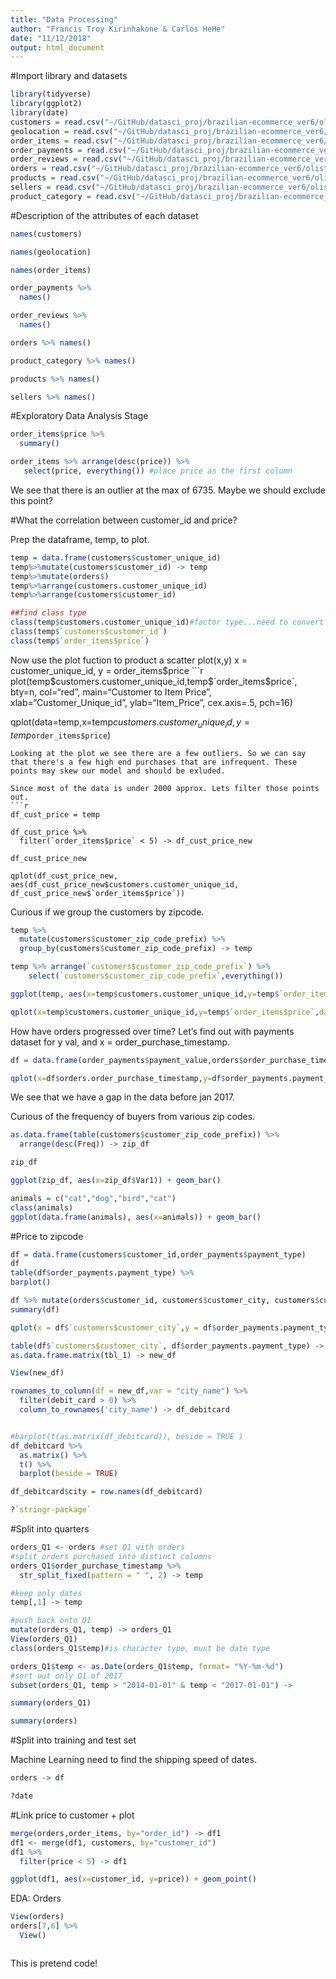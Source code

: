 ```yaml
---
title: "Data Processing"
author: "Francis Troy Kirinhakone & Carlos HeHe"
date: "11/12/2018"
output: html_document
---
```

#Import library and datasets
```r
library(tidyverse)
library(ggplot2)
library(date)
customers = read.csv("~/GitHub/datasci_proj/brazilian-ecommerce_ver6/olist_customers_dataset.csv")
geolocation = read.csv("~/GitHub/datasci_proj/brazilian-ecommerce_ver6/olist_geolocation_dataset.csv")
order_items = read.csv("~/GitHub/datasci_proj/brazilian-ecommerce_ver6/olist_order_items_dataset.csv")
order_payments = read.csv("~/GitHub/datasci_proj/brazilian-ecommerce_ver6/olist_order_payments_dataset.csv")
order_reviews = read.csv("~/GitHub/datasci_proj/brazilian-ecommerce_ver6/olist_order_reviews_dataset.csv")
orders = read.csv("~/GitHub/datasci_proj/brazilian-ecommerce_ver6/olist_orders_dataset.csv",na.strings = c("","NA"))
products = read.csv("~/GitHub/datasci_proj/brazilian-ecommerce_ver6/olist_products_dataset.csv")
sellers = read.csv("~/GitHub/datasci_proj/brazilian-ecommerce_ver6/olist_sellers_dataset.csv")
product_category = read.csv("~/GitHub/datasci_proj/brazilian-ecommerce_ver6/product_category_name_translation.csv")
```

#Description of the attributes of each dataset
```r
names(customers)
```
```r
names(geolocation)
```
```r
names(order_items)
```
```r
order_payments %>%
  names()
```
```r
order_reviews %>%
  names()
```
```r
orders %>% names()
```
```r
product_category %>% names()
```
```r
products %>% names()
```
```r
sellers %>% names()
```


#Exploratory Data Analysis Stage
```r
order_items$price %>%
  summary()

order_items %>% arrange(desc(price)) %>%
   select(price, everything()) #place price as the first column
```
We see that there is an outlier at the max of 6735. Maybe we should exclude this point?

#What the correlation between customer_id and price?

Prep the dataframe, temp, to plot.
```r
temp = data.frame(customers$customer_unique_id)
temp%>%mutate(customers$customer_id) -> temp
temp%>%mutate(orders$)
temp%>%arrange(customers.customer_unique_id)
temp%>%arrange(customers$customer_id)

##find class type
class(temp$customers.customer_unique_id)#factor type...need to convert to string
class(temp$`customers$customer_id`)
class(temp$`order_items$price`)
```
Now use the plot fuction to product a scatter plot(x,y) x = customer_unique_id, y = order_items$price
```r
plot(temp$customers.customer_unique_id,temp$`order_items$price`, 
     bty=n,
     col="red",
     main="Customer to Item Price",
     xlab="Customer_Unique_id",
     ylab="Item_Price",
     cex.axis=.5,
     pch=16)

qplot(data=temp,x=temp$customers.customer_unique_id,y=temp$`order_items$price`)
```
Looking at the plot we see there are a few outliers. So we can say that there's a few high end purchases that are infrequent. These points may skew our model and should be exluded.

Since most of the data is under 2000 approx. Lets filter those points out.
```r
df_cust_price = temp

df_cust_price %>% 
  filter(`order_items$price` < 5) -> df_cust_price_new

df_cust_price_new
  
qplot(df_cust_price_new, aes(df_cust_price_new$customers.customer_unique_id, df_cust_price_new$`order_items$price`))
```


Curious if we group the customers by zipcode.
```r
temp %>%
  mutate(customers$customer_zip_code_prefix) %>%
  group_by(customers$customer_zip_code_prefix) -> temp

temp %>% arrange(`customers$customer_zip_code_prefix`) %>%
    select(`customers$customer_zip_code_prefix`,everything())

ggplot(temp, aes(x=temp$customers.customer_unique_id,y=temp$`order_items$price`))

qplot(x=temp$customers.customer_unique_id,y=temp$`order_items$price`,data=temp, color=temp$`customers$customer_zip_code_prefix`) + geom_point() + coord_fixed(2)
```
How have orders progressed over time?
Let's find out with payments dataset for y val, and x = order_purchase_timestamp.
```r
df = data.frame(order_payments$payment_value,orders$order_purchase_timestamp)

qplot(x=df$orders.order_purchase_timestamp,y=df$order_payments.payment_value,data=df, color="red")
```
We see that we have a gap in the data before jan 2017. 

Curious of the frequency of buyers from various zip codes.
```r
as.data.frame(table(customers$customer_zip_code_prefix)) %>% 
  arrange(desc(Freq)) -> zip_df

zip_df

ggplot(zip_df, aes(x=zip_df$Var1)) + geom_bar()

animals = c("cat","dog","bird","cat")
class(animals)
ggplot(data.frame(animals), aes(x=animals)) + geom_bar()
```

#Price to zipcode

```r
df = data.frame(customers$customer_id,order_payments$payment_type)
df
table(df$order_payments.payment_type) %>%
barplot()

df %>% mutate(orders$customer_id, customers$customer_city, customers$customer_state) -> df
summary(df)

qplot(x = df$`customers$customer_city`,y = df$order_payments.payment_type)

table(df$`customers$customer_city`, df$order_payments.payment_type) -> tbl_1
as.data.frame.matrix(tbl_1) -> new_df

View(new_df)

rownames_to_column(df = new_df,var = "city_name") %>%
  filter(debit_card > 0) %>% 
  column_to_rownames('city_name') -> df_debitcard


#barplot(t(as.matrix(df_debitcard)), beside = TRUE )
df_debitcard %>%
  as.matrix() %>%
  t() %>%
  barplot(beside = TRUE)

df_debitcard$city = row.names(df_debitcard)

?`stringr-package`
```
#Split into quarters
```r
orders_Q1 <- orders #set Q1 with orders
#split orders purchased into distinct columns
orders_Q1$order_purchase_timestamp %>%
  str_split_fixed(pattern = " ", 2) -> temp

#keep only dates
temp[,1] -> temp

#push back onto Q1
mutate(orders_Q1, temp) -> orders_Q1
View(orders_Q1)
class(orders_Q1$temp)#is character type, must be date type

orders_Q1$temp <- as.Date(orders_Q1$temp, format= "%Y-%m-%d")
#sort out only Q1 of 2017
subset(orders_Q1, temp > "2014-01-01" & temp < "2017-01-01") -> 

summary(orders_Q1)
```
```r
summary(orders)
```



#Split into training and test set

Machine Learning
need to find the shipping speed of dates.
```r
orders -> df

?date
```
#Link price to customer + plot
```r
merge(orders,order_items, by="order_id") -> df1
df1 <- merge(df1, customers, by="customer_id")
df1 %>% 
  filter(price < 5) -> df1

ggplot(df1, aes(x=customer_id, y=price)) + geom_point()
```
EDA: Orders
```r
View(orders)
orders[7,6] %>%
  View()
```

```r

```

This is pretend code!
